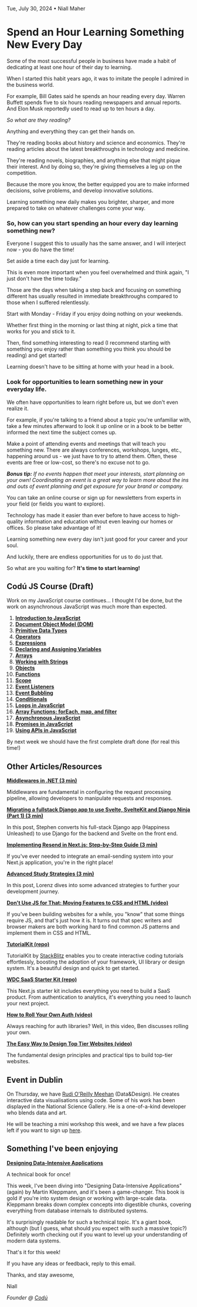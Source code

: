 Tue, July 30, 2024 • Niall Maher

# Spend an Hour Learning Something New Every Day

Some of the most successful people in business have made a habit of dedicating at least one hour of their day to learning.

When I started this habit years ago, it was to imitate the people I admired in the business world.

For example, Bill Gates said he spends an hour reading every day. Warren Buffett spends five to six hours reading newspapers and annual reports. And Elon Musk reportedly used to read up to ten hours a day.

_So what are they reading?_

Anything and everything they can get their hands on.

They're reading books about history and science and economics. They're reading articles about the latest breakthroughs in technology and medicine.

They're reading novels, biographies, and anything else that might pique their interest. And by doing so, they're giving themselves a leg up on the competition.

Because the more you know, the better equipped you are to make informed decisions, solve problems, and develop innovative solutions.

Learning something new daily makes you brighter, sharper, and more prepared to take on whatever challenges come your way.

### **So, how can you start spending an hour every day learning something new?**

Everyone I suggest this to usually has the same answer, and I will interject now - you do have the time!

Set aside a time each day just for learning.

This is even more important when you feel overwhelmed and think again, "I just don't have the time today."

Those are the days when taking a step back and focusing on something different has usually resulted in immediate breakthroughs compared to those when I suffered relentlessly.

Start with Monday - Friday if you enjoy doing nothing on your weekends.

Whether first thing in the morning or last thing at night, pick a time that works for you and stick to it.

Then, find something interesting to read (I recommend starting with something you enjoy rather than something you think you should be reading) and get started!

Learning doesn't have to be sitting at home with your head in a book.

### **Look for opportunities to learn something new in your everyday life.**

We often have opportunities to learn right before us, but we don't even realize it.

For example, if you're talking to a friend about a topic you're unfamiliar with, take a few minutes afterward to look it up online or in a book to be better informed the next time the subject comes up.

Make a point of attending events and meetings that will teach you something new. There are always conferences, workshops, lunges, etc., happening around us - we just have to try to attend them. Often, these events are free or low-cost, so there's no excuse not to go.

**_Bonus tip:_** _If no events happen that meet your interests, start planning on your own! Coordinating an event is a great way to learn more about the ins and outs of event planning and get exposure for your brand or company._

You can take an online course or sign up for newsletters from experts in your field (or fields you want to explore).

Technology has made it easier than ever before to have access to high-quality information and education without even leaving our homes or offices. So please take advantage of it!

Learning something new every day isn't just good for your career and your soul.

And luckily, there are endless opportunities for us to do just that.

So what are you waiting for? **It's time to start learning!**

## **Codú JS Course (Draft)**

Work on my JavaScript course continues... I thought I'd be done, but the work on asynchronous JavaScript was much more than expected.

1.  **[Introduction to JavaScript](https://newsletter.codu.co/l/OKhlNrmpjTTHP763xCz1UNOw/fd8EJZOLVdCj6W9EUybSnA/eJOWl1OTXcBzT9SzktDyMg)**
2.  **[Document Object Model (DOM)](https://newsletter.codu.co/l/OKhlNrmpjTTHP763xCz1UNOw/obUS9cW1JzSR5mG892uoP0uA/eJOWl1OTXcBzT9SzktDyMg)**
3.  **[Primitive Data Types](https://newsletter.codu.co/l/OKhlNrmpjTTHP763xCz1UNOw/18923Aij9e4b4gF7kOGFkm3w/eJOWl1OTXcBzT9SzktDyMg)**
4.  **[Operators](https://newsletter.codu.co/l/OKhlNrmpjTTHP763xCz1UNOw/D3T429rldK9oiff9z9qxBg/eJOWl1OTXcBzT9SzktDyMg)**
5.  **[Expressions](https://newsletter.codu.co/l/OKhlNrmpjTTHP763xCz1UNOw/Wky73Yt3rhuPOlMphZXBXg/eJOWl1OTXcBzT9SzktDyMg)**
6.  **[Declaring and Assigning Variables](https://www.codu.co/articles/declaring-and-assigning-variables-pth565ef)**
7.  **[Arrays](https://www.codu.co/articles/arrays-in-javascript-2zljiknc)**
8.  **[Working with Strings](https://www.codu.co/articles/working-with-strings-hvdadtn_)**
9.  **[Objects](https://www.codu.co/articles/objects-in-javascript-urb941ld)**
10. **[Functions](https://www.codu.co/articles/javascript-functions-_trla2zq)**
11. **[Scope](https://www.codu.co/articles/scope-in-javascript-g061cqwb)**
12. **[Event Listeners](https://www.codu.co/articles/event-listeners-nocesh6p)**
13. **[Event Bubbling](https://www.codu.co/articles/event-bubbling-ojp9efxm)**
14. **[Conditionals](https://www.codu.co/articles/conditionals-in-javascript-et_b3hok)**
15. **[Loops in JavaScript](https://www.codu.co/articles/loops-in-javascript-rzshkigu)**
16. **[Array Functions: forEach, map, and filter](https://www.codu.co/articles/array-functions-foreach-map-and-filter-xqiyx0ar)**
17. **[Asynchronous JavaScript](https://www.codu.co/articles/asynchronous-javascript-b5kz3e2m)**
18. **[Promises in JavaScript](https://www.codu.co/articles/promises-in-javascript-xovokgb9)**
19. **[Using APIs in JavaScript](https://www.codu.co/articles/using-apis-in-javascript-hfkzljbd)**

By next week we should have the first complete draft done (for real this time!)

## **Other Articles/Resources**

**[Middlewares in .NET (3 min)](https://www.codu.co/articles/middlewares-in-net-0fsdyx58)**

Middlewares are fundamental in configuring the request processing pipeline, allowing developers to manipulate requests and responses.

**[Migrating a fullstack Django app to use Svelte, SvelteKit and Django Ninja (Part 1) (3 min)](https://www.codu.co/articles/migrating-a-fullstack-django-app-to-use-svelte-and-sveltekit-with-django-ninja-part-1-9rdqi89b)**

In this post, Stephen converts his full-stack Django app (Happiness Unleashed) to use Django for the backend and Svelte on the front end.

**[Implementing Resend in Next.js: Step-by-Step Guide (3 min)](https://www.codu.co/articles/implementing-resend-in-next-js-step-by-step-guide-e7c6qzt6)**

If you've ever needed to integrate an email-sending system into your Next.js application, you're in the right place!

**[Advanced Study Strategies (3 min)](https://www.codu.co/articles/advanced-study-strategies-jlb9kkn5)**

In this post, Lorenz dives into some advanced strategies to further your development journey.

**[Don't Use JS for That: Moving Features to CSS and HTML (video)](https://youtu.be/IP_rtWEMR0o?si=4FiTKQUC0Um7eO-F)**

If you've been building websites for a while, you "know" that some things require JS, and that's just how it is. It turns out that spec writers and browser makers are both working hard to find common JS patterns and implement them in CSS and HTML.

**[TutorialKit (repo)](https://tutorialkit.dev/)**

TutorialKit by [StackBlitz](https://stackblitz.com/) enables you to create interactive coding tutorials effortlessly, boosting the adoption of your framework, UI library or design system. It's a beautiful design and quick to get started.

**[WDC SaaS Starter Kit (repo)](https://wdcstarterkit.com/)**

This Next.js starter kit includes everything you need to build a SaaS product. From authentication to analytics, it's everything you need to launch your next project.

**[How to Roll Your Own Auth (video)](https://youtu.be/CcrgG5MjGOk?si=r9BA419b99py8eQL)**

Always reaching for auth libraries? Well, in this video, Ben discusses rolling your own.

**[The Easy Way to Design Top Tier Websites (video)](https://youtu.be/qyomWr_C_jA)**

The fundamental design principles and practical tips to build top-tier websites.

## **Event in Dublin**

On Thursday, we have [Rudi O'Reilly Meehan](https://www.linkedin.com/in/rudi-orm/) (Data&Design). He creates interactive data visualisations using code. Some of his work has been displayed in the National Science Gallery. He is a one-of-a-kind developer who blends data and art.

He will be teaching a mini workshop this week, and we have a few places left if you want to sign up [here](https://www.meetup.com/codu-community/events/302432918/).

## **Something I've been enjoying**

**[Designing Data-Intensive Applications](https://amzn.to/3SxYruf)**

A technical book for once!

This week, I've been diving into "Designing Data-Intensive Applications" (again) by Martin Kleppmann, and it's been a game-changer. This book is gold if you're into system design or working with large-scale data. Kleppmann breaks down complex concepts into digestible chunks, covering everything from database internals to distributed systems.

It's surprisingly readable for such a technical topic. It's a giant book, although (but I guess, what should you expect with such a massive topic?) Definitely worth checking out if you want to level up your understanding of modern data systems.

That's it for this week!

If you have any ideas or feedback, reply to this email.

Thanks, and stay awesome,

Niall

_Founder @ [Codú](https://www.codu.co/?ref=newsletter)_
